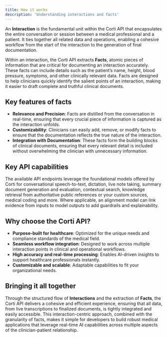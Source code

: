 ```yaml
---
title: How it works
description: 'Understanding interactions and facts'
---
```


An **Interaction** is the fundamental unit within the Corti API that encapsulates the entire conversation or session between a medical professional and a patient. It ties together all related data and operations, enabling a cohesive workflow from the start of the interaction to the generation of final documentation.

Within an interaction, the Corti API extracts **Facts**, atomic pieces of information that are critical for documenting an interaction accurately. These facts can include details such as the patient’s name, height, blood pressure, symptoms, and other clinically relevant data. Facts are designed to help clinicians quickly identify the salient points of an interaction, making it easier to draft complete and truthful clinical documents.

## Key features of facts

- **Relevance and Precision**: Facts are distilled from the conversation in real-time, ensuring that every crucial piece of information is captured as the interaction unfolds.
- **Customizability**: Clinicians can easily add, remove, or modify facts to ensure that the documentation reflects the true nature of the interaction.
- **Integration with Documentation**: These facts form the building blocks of clinical documents, ensuring that every relevant detail is included without overwhelming the clinician with unnecessary information.

## Key API capabilities 

The available API endpoints leverage the foundational models offered by Corti for conversational speech-to-text, dictation, live note taking, summary document generation and evaluation, contextual search, knowledge retrieval from authoritative public references or your custom sources, medical coding and more. Where applicable, an alignment model can link evidence from inputs to model outputs to add guardrails and explainability. 

## Why choose the Corti API?

- **Purpose-built for healthcare**: Optimized for the unique needs and compliance standards of the medical field.
- **Seamless workflow integration**: Designed to work across multiple interaction points in clinical and operational workflows.
- **High accuracy and real-time processing**: Enables AI-driven insights to support healthcare professionals instantly.
- **Customizable and scalable**: Adaptable capabilities to fit your organizational needs.

## Bringing it all together

Through the structured flow of **Interactions** and the extraction of **Facts**, the Corti API delivers a cohesive and efficient experience, ensuring that all data, from live transcriptions to finalized documents, is tightly integrated and easily accessible. This interaction-centric approach, combined with the granularity of facts, makes it simple for developers to build robust medical applications that leverage real-time AI capabilities across multiple aspects of the clinician-patient relationship.
